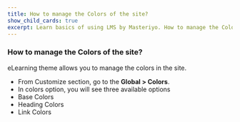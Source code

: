 ---
title: How to manage the Colors of the site? 
show_child_cards: true
excerpt: Learn basics of using LMS by Masteriyo. How to manage the Colors of the site.
---

### How to manage the Colors of the site? 

eLearning theme allows you to manage the colors in the site.  

* From Customize section, go to the **Global > Colors**.
* In colors option, you will see three available options
 * Base Colors 
 * Heading Colors 
 * Link Colors